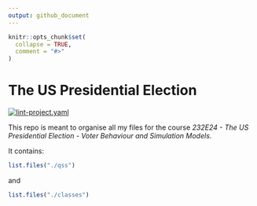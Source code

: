 ```yaml
---
output: github_document
---
```


<!-- README.md is generated from README.Rmd. Please edit that file -->

```r
knitr::opts_chunk$set(
  collapse = TRUE,
  comment = "#>"
)
```

# The US Presidential Election

<!-- badges: start -->
[![lint-project.yaml](https://github.com/aleksanderbl29/US_pres_elec/actions/workflows/lint-project.yaml/badge.svg)](https://github.com/aleksanderbl29/US_pres_elec/actions/workflows/lint-project.yaml)
<!-- badges: end -->

This repo is meant to organise all my files for the course *232E24 - The US Presidential Election - Voter Behaviour and Simulation Models*.

It contains:

```r
list.files("./qss")
```

and

```r
list.files("./classes")
```

